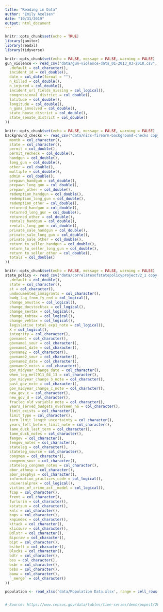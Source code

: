 ```yaml
---
title: "Reading in Data"
author: "Emily Axelsen"
date: "10/31/2019"
output: html_document
---
```


```r
knitr::opts_chunk$set(echo = TRUE)
library(janitor)
library(readxl)
library(tidyverse)
```

```r
knitr::opts_chunk$set(echo = FALSE, message = FALSE, warning = FALSE)
gun_violence <- read_csv("data/gun-violence-data_01-2013_03-2018.csv", col_types = cols(
  .default = col_character(),
  incident_id = col_double(),
  date = col_date(format = ""),
  n_killed = col_double(),
  n_injured = col_double(),
  incident_url_fields_missing = col_logical(),
  congressional_district = col_double(),
  latitude = col_double(),
  longitude = col_double(),
  n_guns_involved = col_double(),
  state_house_district = col_double(),
  state_senate_district = col_double()
))
```

```r
knitr::opts_chunk$set(echo = FALSE, message = FALSE, warning = FALSE)
background_checks <- read_csv("data/nics-firearm-background-checks copy.csv", col_types = cols(
  month = col_character(),
  state = col_character(),
  permit = col_double(),
  permit_recheck = col_double(),
  handgun = col_double(),
  long_gun = col_double(),
  other = col_double(),
  multiple = col_double(),
  admin = col_double(),
  prepawn_handgun = col_double(),
  prepawn_long_gun = col_double(),
  prepawn_other = col_double(),
  redemption_handgun = col_double(),
  redemption_long_gun = col_double(),
  redemption_other = col_double(),
  returned_handgun = col_double(),
  returned_long_gun = col_double(),
  returned_other = col_double(),
  rentals_handgun = col_double(),
  rentals_long_gun = col_double(),
  private_sale_handgun = col_double(),
  private_sale_long_gun = col_double(),
  private_sale_other = col_double(),
  return_to_seller_handgun = col_double(),
  return_to_seller_long_gun = col_double(),
  return_to_seller_other = col_double(),
  totals = col_double()
))
```


```r
knitr::opts_chunk$set(echo = FALSE, message = FALSE, warning = FALSE)
state_policy <- read_csv("data/correlatesofstatepolicyprojectv2_1 copy.csv", col_types = cols(
  .default = col_double(),
  state = col_character(),
  st = col_character(),
  undocumented_immigrants = col_character(),
  budg_lag_from_fy_end = col_logical(),
  change_amustax = col_logical(),
  change_docstocktax = col_logical(),
  change_sevtax = col_logical(),
  change_tobtax = col_logical(),
  change_vehtax = col_logical(),
  legislative_total_exp1_note = col_logical(),
  X = col_logical(),
  integrity = col_character(),
  govname1 = col_character(),
  govname1_sour = col_character(),
  govname1_date = col_character(),
  govname2 = col_character(),
  govname2_sour = col_character(),
  govname2_date = col_character(),
  govname2_notes = col_character(),
  gov_midyear_change_date = col_character(),
  when_leg_met2011_04_13 = col_character(),
  gov_midyear_change_b_note = col_character(),
  past_gov_note = col_character(),
  gov_midyear_change_c_note = col_character(),
  new_gov_c = col_character(),
  new_gov_d = col_character(),
  fracleg_old_variable_note = col_character(),
  years_served_budgets_overseen_no = col_character(),
  limit_exists = col_character(),
  limit_type = col_character(),
  term_limit_length_uncertainty = col_character(),
  years_left_before_limit_note = col_character(),
  lame_duck_last_term = col_character(),
  lame_duck_notes = col_character(),
  femgov = col_character(),
  femgov_notes = col_character(),
  stateleg = col_character(),
  stateleg_source = col_character(),
  congmem = col_character(),
  congmem_sour = col_character(),
  stateleg_congmem_notes = col_character(),
  abor_athosp = col_character(),
  abor_secphys = col_character(),
  information_practices_code = col_logical(),
  universalprek = col_logical(),
  victims_of_crime_act__model = col_logical(),
  fcap = col_character(),
  frent = col_character(),
  fwrlurim = col_character(),
  kstatsum = col_character(),
  knlc = col_character(),
  knps = col_character(),
  knpindex = col_character(),
  kttack = col_character(),
  klicsurv = col_character(),
  Ddlstr = col_character(),
  Bipcraw = col_character(),
  bipt = col_character(),
  bstheft = col_character(),
  Blocks = col_character(),
  bdtr = col_character(),
  bss = col_character(),
  bsbr = col_character(),
  bsbs = col_character(),
  baow = col_character(),
  `_merge` = col_character()
))
```

```r
population <- read_xlsx('data/Population Data.xlsx', range = cell_rows(2:57))


# Source: https://www.census.gov/data/tables/time-series/demo/popest/2010s-state-total.html


```






